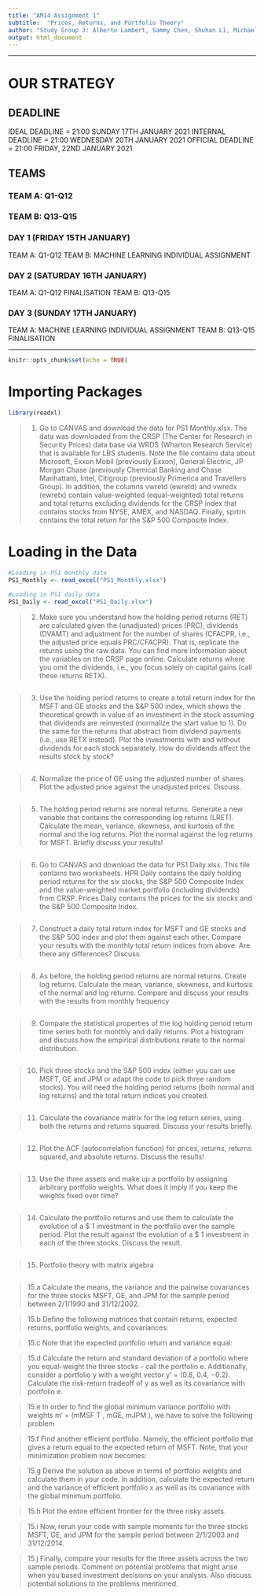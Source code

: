 ```yaml
---
title: "AM14 Assignment 1"
subtitle:  "Prices, Returns, and Portfolio Theory"
author: "Study Group 3: Alberto Lambert, Sammy Chen, Shuhan Li, Michael Gritzbach, Mehek Khanna"
output: html_document
---
```


------------------------

# OUR STRATEGY

## DEADLINE

IDEAL DEADLINE = 21:00 SUNDAY 17TH JANUARY 2021
INTERNAL DEADLINE = 21:00 WEDNESDAY 20TH JANUARY 2021
OFFICIAL DEADLINE = 21:00 FRIDAY, 22ND JANUARY 2021

## TEAMS

### TEAM A: Q1-Q12
### TEAM B: Q13-Q15

### DAY 1 (FRIDAY 15TH JANUARY)

TEAM A: Q1-Q12
TEAM B: MACHINE LEARNING INDIVIDUAL ASSIGNMENT

### DAY 2 (SATURDAY 16TH JANUARY)

TEAM A: Q1-Q12 FINALISATION
TEAM B: Q13-Q15

### DAY 3 (SUNDAY 17TH JANUARY)

TEAM A: MACHINE LEARNING INDIVIDUAL ASSIGNMENT
TEAM B: Q13-Q15 FINALISATION

-------------------------

```r
knitr::opts_chunk$set(echo = TRUE)
```

# Importing Packages

```r

library(readxl)

```

> 1. Go to CANVAS and download the data for PS1 Monthly.xlsx. The data was downloaded from the CRSP (The Center for Research in Security Prices) data base via WRDS (Wharton Research Service) that is available for LBS students. Note the file contains data about Microsoft, Exxon Mobil (previously Exxon), General Electric, JP Morgan Chase (previously Chemical Banking and Chase Manhattan), Intel, Citigroup (previously Primerica and Travellers Group). In addition, the columns vwretd (ewretd) and vwredx (ewretx) contain value-weighted (equal-weighted) total returns and total returns excluding dividends for the CRSP index that contains stocks from NYSE, AMEX, and NASDAQ. Finally, sprtrn contains the total return for the S&P 500 Composite Index.

# Loading in the Data

```r

#Loading in PS1 monthly data
PS1_Monthly <- read_excel("PS1_Monthly.xlsx")

#Loading in PS1 daily data
PS1_Daily <- read_excel("PS1_Daily.xlsx")

```

> 2. Make sure you understand how the holding period returns (RET) are calculated given the (unadjusted) prices (PRC), dividends (DVAMT) and adjustment for the number of shares (CFACPR, i.e., the adjusted price equals PRC/CFACPR). That is, replicate the returns using the raw data. You can find more information about the variables on the CRSP page online. Calculate returns where you omit the dividends, i.e., you focus solely on capital gains (call these returns RETX).

```r



```

> 3. Use the holding period returns to create a total return index for the MSFT and GE stocks and the S&P 500 index, which shows the theoretical growth in value of an investment in the stock assuming that dividends are reinvested (normalize the start value to 1). Do the same for the returns that abstract from dividend payments (i.e., use RETX instead). Plot the investments with and without dividends for each stock separately. How do dividends affect the results stock by stock?

```r



```

> 4.  Normalize the price of GE using the adjusted number of shares. Plot the adjusted price against the unadjusted prices. Discuss.

```r



```

> 5.  The holding period returns are normal returns. Generate a new variable that contains the corresponding log returns (LRET). Calculate the mean, variance, skewness, and kurtosis of the normal and the log returns. Plot the normal against the log returns for MSFT. Briefly discuss your results!

```r



```

> 6. Go to CANVAS and download the data for PS1 Daily.xlsx. This file contains two worksheets.
HPR Daily contains the daily holding period returns for the six stocks, the S&P 500 Composite Index
and the value-weighted market portfolio (including dividends) from CRSP. Prices Daily contains the
prices for the six stocks and the S&P 500 Composite Index.

```r



```

> 7.  Construct a daily total return index for MSFT and GE stocks and the S&P 500 index and plot them
against each other. Compare your results with the monthly total return indices from above. Are there
any differences? Discuss.

```r



```

> 8. As before, the holding period returns are normal returns. Create log returns. Calculate the mean,
variance, skewness, and kurtosis of the normal and log returns. Compare and discuss your results with
the results from monthly frequency

```r



```

> 9.  Compare the statistical properties of the log holding period return time series both for monthly and
daily returns. Plot a histogram and discuss how the empirical distributions relate to the normal
distribution.

```r


```

> 10.  Pick three stocks and the S&P 500 index (either you can use MSFT, GE and JPM or adapt the code to
pick three random stocks). You will need the holding period returns (both normal and log returns)
and the total return indices you created.

```r



```

> 11.  Calculate the covariance matrix for the log return series, using both the returns and returns squared.
Discuss your results briefly.

```r



```

> 12. Plot the ACF (autocorrelation function) for prices, returns, returns squared, and absolute returns.
Discuss the results!

```r



```

> 13. Use the three assets and make up a portfolio by assigning arbitrary portfolio weights. What does it
imply if you keep the weights fixed over time?

```r



```

> 14.  Calculate the portfolio returns and use them to calculate the evolution of a $ 1 investment in the
portfolio over the sample period. Plot the result against the evolution of a $ 1 investment in each of
the three stocks. Discuss the result.

```r



```

> 15.  Portfolio theory with matrix algebra

```r



```

> 15.a Calculate the means, the variance and the pairwise covariances for the three stocks MSFT, GE, and
JPM for the sample period between 2/1/1990 and 31/12/2002.

> 15.b Define the following matrices that contain returns, expected returns, portfolio weights, and covariances:

> 15.c Note that the expected portfolio return and variance equal:

> 15.d Calculate the return and standard deviation of a portfolio where you equal-weight the three stocks
- call the portfolio e. Additionally, consider a portfolio y with a weight vector y’ = (0.8, 0.4, −0.2).
Calculate the risk-return tradeoff of y as well as its covariance with portfolio e.

> 15.e In order to find the global minimum variance portfolio with weights m’ = (mMSF T , mGE, mJPM ),
we have to solve the following problem

> 15.f Find another efficient portfolio. Namely, the efficient portfolio that gives a return equal to the
expected return of MSFT. Note, that your minimization problem now becomes:

> 15.g Derive the solution as above in terms of portfolio weights and calculate them in your code. In
addition, calculate the expected return and the variance of efficient portfolio x as well as its
covariance with the global minimum portfolio.

> 15.h Plot the entire efficient frontier for the three risky assets.

> 15.i Now, rerun your code with sample moments for the three stocks MSFT, GE, and JPM for the sample
period between 2/1/2003 and 31/12/2014.

> 15.j Finally, compare your results for the three assets across the two sample periods. Comment on
potential problems that might arise when you based investment decisions on your analysis. Also
discuss potential solutions to the problems mentioned.















